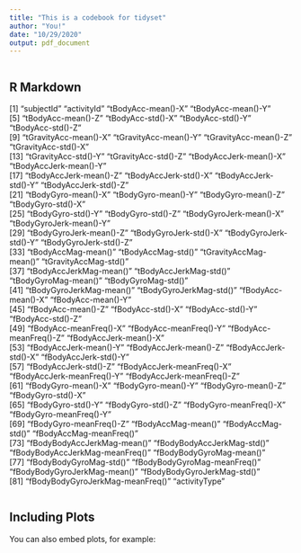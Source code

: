 ```yaml
---
title: "This is a codebook for tidyset"
author: "You!"
date: "10/29/2020"
output: pdf_document
---
```


```r


```

## R Markdown

[1] "subjectId"                       "activityId"                      "tBodyAcc-mean()-X"               "tBodyAcc-mean()-Y"              
 [5] "tBodyAcc-mean()-Z"               "tBodyAcc-std()-X"                "tBodyAcc-std()-Y"                "tBodyAcc-std()-Z"               
 [9] "tGravityAcc-mean()-X"            "tGravityAcc-mean()-Y"            "tGravityAcc-mean()-Z"            "tGravityAcc-std()-X"            
[13] "tGravityAcc-std()-Y"             "tGravityAcc-std()-Z"             "tBodyAccJerk-mean()-X"           "tBodyAccJerk-mean()-Y"          
[17] "tBodyAccJerk-mean()-Z"           "tBodyAccJerk-std()-X"            "tBodyAccJerk-std()-Y"            "tBodyAccJerk-std()-Z"           
[21] "tBodyGyro-mean()-X"              "tBodyGyro-mean()-Y"              "tBodyGyro-mean()-Z"              "tBodyGyro-std()-X"              
[25] "tBodyGyro-std()-Y"               "tBodyGyro-std()-Z"               "tBodyGyroJerk-mean()-X"          "tBodyGyroJerk-mean()-Y"         
[29] "tBodyGyroJerk-mean()-Z"          "tBodyGyroJerk-std()-X"           "tBodyGyroJerk-std()-Y"           "tBodyGyroJerk-std()-Z"          
[33] "tBodyAccMag-mean()"              "tBodyAccMag-std()"               "tGravityAccMag-mean()"           "tGravityAccMag-std()"           
[37] "tBodyAccJerkMag-mean()"          "tBodyAccJerkMag-std()"           "tBodyGyroMag-mean()"             "tBodyGyroMag-std()"             
[41] "tBodyGyroJerkMag-mean()"         "tBodyGyroJerkMag-std()"          "fBodyAcc-mean()-X"               "fBodyAcc-mean()-Y"              
[45] "fBodyAcc-mean()-Z"               "fBodyAcc-std()-X"                "fBodyAcc-std()-Y"                "fBodyAcc-std()-Z"               
[49] "fBodyAcc-meanFreq()-X"           "fBodyAcc-meanFreq()-Y"           "fBodyAcc-meanFreq()-Z"           "fBodyAccJerk-mean()-X"          
[53] "fBodyAccJerk-mean()-Y"           "fBodyAccJerk-mean()-Z"           "fBodyAccJerk-std()-X"            "fBodyAccJerk-std()-Y"           
[57] "fBodyAccJerk-std()-Z"            "fBodyAccJerk-meanFreq()-X"       "fBodyAccJerk-meanFreq()-Y"       "fBodyAccJerk-meanFreq()-Z"      
[61] "fBodyGyro-mean()-X"              "fBodyGyro-mean()-Y"              "fBodyGyro-mean()-Z"              "fBodyGyro-std()-X"              
[65] "fBodyGyro-std()-Y"               "fBodyGyro-std()-Z"               "fBodyGyro-meanFreq()-X"          "fBodyGyro-meanFreq()-Y"         
[69] "fBodyGyro-meanFreq()-Z"          "fBodyAccMag-mean()"              "fBodyAccMag-std()"               "fBodyAccMag-meanFreq()"         
[73] "fBodyBodyAccJerkMag-mean()"      "fBodyBodyAccJerkMag-std()"       "fBodyBodyAccJerkMag-meanFreq()"  "fBodyBodyGyroMag-mean()"        
[77] "fBodyBodyGyroMag-std()"          "fBodyBodyGyroMag-meanFreq()"     "fBodyBodyGyroJerkMag-mean()"     "fBodyBodyGyroJerkMag-std()"     
[81] "fBodyBodyGyroJerkMag-meanFreq()" "activityType" 

```

```

## Including Plots

You can also embed plots, for example:

```
```


